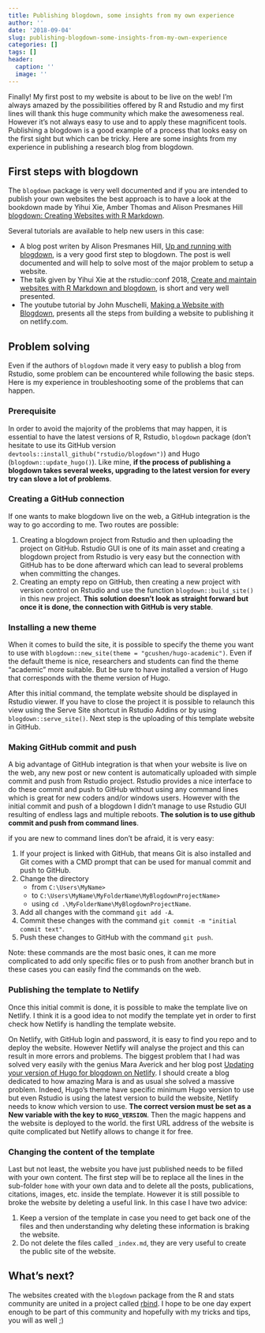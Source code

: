 ```yaml
---
title: Publishing blogdown, some insights from my own experience
author: ''
date: '2018-09-04'
slug: publishing-blogdown-some-insights-from-my-own-experience
categories: []
tags: []
header:
  caption: ''
  image: ''
---
```


Finally! My first post to my website is about to be live on the web! I'm always amazed by the possibilities offered by R and Rstudio and my first lines will thank this huge community which make the awesomeness real. However it's not always easy to use and to apply these magnificent tools. Publishing a blogdown is a good example of a process that looks easy on the first sight but which can be tricky. Here are some insights from my experience in publishing a research blog from blogdown.

## First steps with blogdown

The `blogdown` package is very well documented and if you are intended to publish your own websites the best approach is to have a look at the bookdown made by Yihui Xie, Amber Thomas and Alison Presmanes Hill [blogdown: Creating Websites with R Markdown](https://bookdown.org/yihui/blogdown/).
  
Several tutorials are available to help new users in this case:

* A blog post writen by  Alison Presmanes Hill, [Up and running with blogdown](https://alison.rbind.io/post/up-and-running-with-blogdown/), is a very good first step to blogdown. The post is well documented and will help to solve most of the major problem to setup a website. 
* The talk given by Yihui Xie at the rstudio::conf 2018, [Create and maintain websites with R Markdown and blogdown](https://www.rstudio.com/resources/videos/create-and-maintain-websites-with-r-markdown-and-blogdown/), is short and very well presented.
* The youtube tutorial by John Muschelli, [Making a Website with Blogdown](https://www.youtube.com/watch?v=syWAKaj-4ck), presents all the steps from building a website to publishing it on netlify.com.

## Problem solving

Even if the authors of `blogdown` made it very easy to publish a blog from Rstudio, some problem can be encountered while following the basic steps. Here is my experience in troubleshooting some of the problems that can happen.

### Prerequisite

In order to avoid the majority of the problems that may happen, it is essential to have the latest versions of R, Rstudio, `blogdown` package (don't hesitate to use its GitHub version `devtools::install_github("rstudio/blogdown")`) and Hugo (`blogdown::update_hugo()`). Like mine, **if the process of publishing a blogdown takes several weeks, upgrading to the latest version for every try can slove a lot of problems**.

### Creating a GitHub connection

If one wants to make blogdown live on the web, a GitHub integration is the way to go according to me. Two routes are possible:

1. Creating a blogdown project from Rstudio and then uploading the project on GitHub. Rstudio GUI is one of its main asset and creating a blogdown project from Rstudio is very easy but the connection with GitHub has to be done afterward which can lead to several problems when committing the changes.
2. Creating an empty repo on GitHub, then creating a new project with version control on Rstudio and use the function `blogdown::build_site()` in this new project. **This solution doesn't look as straight forward but once it is done, the connection with GitHub is very stable**.

### Installing a new theme

When it comes to build the site, it is possible to specify the theme you want to use with `blogdown::new_site(theme = "gcushen/hugo-academic")`. Even if the default theme is nice, researchers and students can find the theme "academic" more suitable. But be sure to have installed a version of Hugo that corresponds with the theme version of Hugo.

After this initial command, the template website should be displayed in Rstudio viewer. If you have to close the project it is possible to relaunch this view using the Serve Site shortcut in Rstudio Addins or by using `blogdown::serve_site()`. Next step is the uploading of this template website in GitHub. 

### Making GitHub commit and push

A big advantage of GitHub integration is that when your website is live on the web, any new post or new content is automatically uploaded with simple commit and push from Rstudio project. Rstudio provides a nice interface to do these commit and push to GitHub without using any command lines which is great for new coders and/or windows users. However with the initial commit and push of a blogdown I didn't manage to use Rstudio GUI resulting of endless lags and multiple reboots. **The solution is to use github commit and push from command lines**.
  
if you are new to command lines don't be afraid, it is very easy:

1. If your project is linked with GitHub, that means Git is also installed and Git comes with a CMD prompt that can be used for manual commit and push to GitHub.
2. Change the directory
    * from `C:\Users\MyName>` 
    * to `C:\Users\MyName\MyFolderName\MyBlogdownProjectName>` 
    * using `cd .\MyFolderName\MyBlogdownProjectName`.
3. Add all changes with the command `git add -A`.
4. Commit these changes with the command `git commit -m "initial commit text"`.
5. Push these changes to GitHub with the command `git push`.

Note: these commands are the most basic ones, it can me more complicated to add only specific files or to push from another branch but in these cases you can easily find the commands on the web.

### Publishing the template to Netlify

Once this initial commit is done, it is possible to make the template live on Netlify. I think it is a good idea to not modify the template yet in order to first check how Netlify is handling the template website.
  
On Netlify, with GitHub login and password, it is easy to find you repo and to deploy the website. However Netlify will analyse the project and this can result in more errors and problems. The biggest problem that I had was solved very easily with the genius Mara Averick and her blog post [Updating your version of Hugo for blogdown on Netlify](https://maraaverick.rbind.io/2017/10/updating-blogdown-hugo-version-netlify/). I should create a blog dedicated to how amazing Mara is and as usual she solved a massive problem. Indeed, Hugo's theme have specific minimum Hugo version to use but even Rstudio is using the latest version to build the website, Netlify needs to know which version to use. **The correct version must be set as a New variable with the key to `HUGO_VERSION`**. Then the magic happens and the website is deployed to the world. the first URL address of the website is quite complicated but Netlify allows to change it for free.

### Changing the content of the template

Last but not least, the website you have just published needs to be filled with your own content. The first step will be to replace all the lines in the sub-folder `home` with your own data and to delete all the posts, publications, citations, images, etc. inside the template. However it is still possible to broke the website by deleting a useful link. In this case I have two advice:

1. Keep a version of the template in case you need to get back one of the files and then understanding why deleting these information is braking the website.
2. Do not delete the files called `_index.md`, they are very useful to create the public site of the website.

## What's next?

The websites created with the `blogdown` package from the R and stats community are united in a project called [rbind](https://github.com/rbind?tab=repositories). I hope to be one day expert enough to be part of this community and hopefully with my tricks and tips, you will as well ;)
